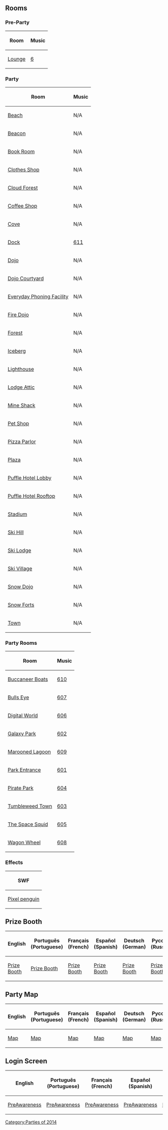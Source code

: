{{CPW|The Fair 2014|Festa Feverina 2014}}

==Rooms==
===Pre-Party===
<center>
{|class="wikitable" border="1"
!Room
!Music
|-
|[[Media:TheFair2014PreLounge.swf|Lounge]]||[[Media:Music6.swf|6]]
|}
</center>

===Party===
<center>
{|class="wikitable" border="1"
!Room!!Music
|-
|[[Media:TheFair2014Beach.swf|Beach]]||N/A
|-
|[[Media:TheFair2014Beacon.swf|Beacon]]||N/A
|-
|[[Media:TheFair2014Book.swf|Book Room]]||N/A
|-
|[[Media:TheFair2014Shop.swf|Clothes Shop]]||N/A
|-
|[[Media:TheFair2014CloudForest.swf|Cloud Forest]]||N/A
|-
|[[Media:TheFair2014Coffee.swf|Coffee Shop]]||N/A
|-
|[[Media:TheFair2014Cove.swf|Cove]]||N/A
|-
|[[Media:TheFair2014Dock.swf|Dock]]||[[Media:Music611.swf|611]]
|-
|[[Media:TheFair2014Dojo.swf|Dojo]]||N/A
|-
|[[Media:TheFair2014DojoCourtyard.swf|Dojo Courtyard]]||N/A
|-
|[[Media:TheFair2014EverydayPhoningFacility.swf|Everyday Phoning Facility]]||N/A
|-
|[[Media:TheFair2014DojoFire.swf|Fire Dojo]]||N/A
|-
|[[Media:TheFair2014Forest.swf|Forest]]||N/A
|-
|[[Media:TheFair2014Iceberg.swf|Iceberg]]||N/A
|-
|[[Media:TheFair2014Light.swf|Lighthouse]]||N/A
|-
|[[Media:UltimateJamAttic.swf|Lodge Attic]]||N/A
|-
|[[Media:TheFair2014Shack.swf|Mine Shack]]||N/A
|-
|[[Media:TheFair2014Pet.swf|Pet Shop]]||N/A
|-
|[[Media:TheFair2014Pizza.swf|Pizza Parlor]]||N/A
|-
|[[Media:TheFair2014Plaza.swf|Plaza]]||N/A
|-
|[[Media:TheFair2014HotelLobby.swf|Puffle Hotel Lobby]]||N/A
|-
|[[Media:TheFair2014Roof.swf|Puffle Hotel Rooftop]]||N/A
|-
|[[Media:TheFair2014Rink.swf|Stadium]]||N/A
|-
|[[Media:TheFair2014SkiHill.swf|Ski Hill]]||N/A
|-
|[[Media:TheFair2014Lodge.swf|Ski Lodge]]||N/A
|-
|[[Media:TheFair2014Village.swf|Ski Village]]||N/A
|-
|[[Media:TheFair2014DojoSnow.swf|Snow Dojo]]||N/A
|-
|[[Media:TheFair2014Forts.swf|Snow Forts]]||N/A
|-
|[[Media:RoomsTown-TheFair2014.swf|Town]]||N/A
|}
</center>

===Party Rooms===
<center>
{|class="wikitable" border="1"
!Room
!Music
|-
|[[Media:TheFair2014Party10.swf|Buccaneer Boats]]||[[Media:Music610.swf|610]]
|-
|[[Media:TheFair2014Party7.swf|Bulls Eye]]||[[Media:Music607.swf|607]]
|-
|[[Media:TheFair2014Party6.swf|Digital World]]||[[Media:Music606.swf|606]]
|-
|[[Media:TheFair2014Party2.swf|Galaxy Park]]||[[Media:Music602.swf|602]]
|-
|[[Media:TheFair2014Party9.swf|Marooned Lagoon]]||[[Media:Music609.swf|609]]
|-
|[[Media:TheFair2014Party1.swf|Park Entrance]]||[[Media:Music601.swf|601]]
|-
|[[Media:TheFair2014Party4.swf|Pirate Park]]||[[Media:Music604.swf|604]]
|-
|[[Media:TheFair2014Party3.swf|Tumbleweed Town]]||[[Media:Music603.swf|603]]
|-
|[[Media:TheFair2014Party5.swf|The Space Squid]]||[[Media:Music605.swf|605]]
|-
|[[Media:TheFair2014Party8.swf|Wagon Wheel]]||[[Media:Music608.swf|608]]
|}
</center>

===Effects===
<center>
{|class="wikitable" border="1"
!SWF
|-
|[[Media:RoomsEffectsPixelpenguin-TheFair2014.swf|Pixel penguin]]
|}
</center>

==Prize Booth==
<center>
{|class="wikitable" border="1"
!English
!Português (Portuguese)
!Français (French)
!Español (Spanish)
!Deutsch (German)
!Русский (Russian)
|-
|[[Media:TheFair2014PrizeBoothEN.swf|Prize Booth]]||[[Media:TheFair2014PrizeBoothPT.swf|Prize Booth]]||[[Media:TheFair2014PrizeBoothFR.swf|Prize Booth]]||[[Media:TheFair2014PrizeBoothES.swf|Prize Booth]]||[[Media:TheFair2014PrizeBoothDE.swf|Prize Booth]]||[[Media:TheFair2014PrizeBoothRU.swf|Prize Booth]]
|}
</center>

==Party Map==
<center>
{|class="wikitable" border="1"
!English
!Português (Portuguese)
!Français (French)
!Español (Spanish)
!Deutsch (German)
!Русский (Russian)
|-
|[[Media:TheFair2014PartyMapEN.swf|Map]]||[[Media:TheFair2014PartyMapPT.swf|Map]]||[[Media:TheFair2014PartyMapFR.swf|Map]]||[[Media:TheFair2014PartyMapES.swf|Map]]||[[Media:TheFair2014PartyMapDE.swf|Map]]||[[Media:TheFair2014PartyMapRU.swf|Map]]
|}
</center>

==Login Screen==
<center>
{|class="wikitable" border="1"
!English
!Português (Portuguese)
!Français (French)
!Español (Spanish)
!Deutsch (German)
!Русский (Russian)
|-
|[[Media:LoginScreen-ENFairPreAwareness.swf|PreAwareness]]||[[Media:LoginScreen-PTFairPreAwareness.swf|PreAwareness]]||[[Media:LoginScreen-FRFairPreAwareness.swf|PreAwareness]]||[[Media:LoginScreen-ESFairPreAwareness.swf|PreAwareness]]||[[Media:LoginScreen-DEFairPreAwareness.swf|PreAwareness]]||[[Media:LoginScreen-RUFairPreAwareness.swf|PreAwareness]]

|}
</center>
{{Parties}}

[[Category:Parties of 2014]]
